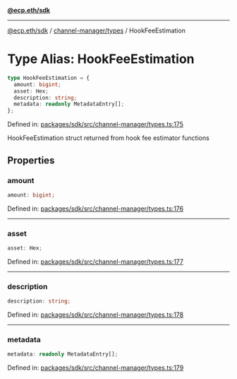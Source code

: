 [**@ecp.eth/sdk**](../../../index.mdx)

***

[@ecp.eth/sdk](/sdk-reference/index.mdx) / [channel-manager/types](/sdk-reference/channel-manager/types/index.mdx) / HookFeeEstimation

# Type Alias: HookFeeEstimation

```ts
type HookFeeEstimation = {
  amount: bigint;
  asset: Hex;
  description: string;
  metadata: readonly MetadataEntry[];
};
```

Defined in: [packages/sdk/src/channel-manager/types.ts:175](https://github.com/ecp-eth/comments-monorepo/blob/main/packages/sdk/src/channel-manager/types.ts#L175)

HookFeeEstimation struct returned from hook fee estimator functions

## Properties

### amount

```ts
amount: bigint;
```

Defined in: [packages/sdk/src/channel-manager/types.ts:176](https://github.com/ecp-eth/comments-monorepo/blob/main/packages/sdk/src/channel-manager/types.ts#L176)

***

### asset

```ts
asset: Hex;
```

Defined in: [packages/sdk/src/channel-manager/types.ts:177](https://github.com/ecp-eth/comments-monorepo/blob/main/packages/sdk/src/channel-manager/types.ts#L177)

***

### description

```ts
description: string;
```

Defined in: [packages/sdk/src/channel-manager/types.ts:178](https://github.com/ecp-eth/comments-monorepo/blob/main/packages/sdk/src/channel-manager/types.ts#L178)

***

### metadata

```ts
metadata: readonly MetadataEntry[];
```

Defined in: [packages/sdk/src/channel-manager/types.ts:179](https://github.com/ecp-eth/comments-monorepo/blob/main/packages/sdk/src/channel-manager/types.ts#L179)
